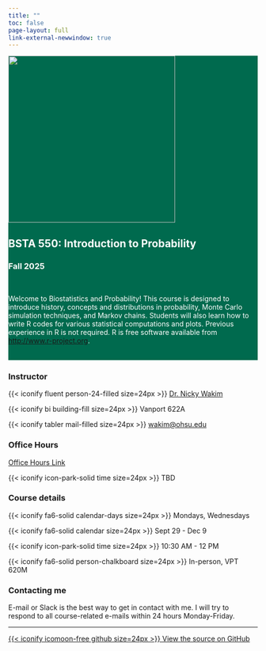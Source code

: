 ```yaml
---
title: ""
toc: false
page-layout: full
link-external-newwindow: true
---
```


::: {style="background-color: #006a4e"}
::: {style="color: #FFFFFF"}
::: grid
::: g-col-4
![](images/bsta_550_hex_3.png){fig-align="center" width="337"}
:::

::: g-col-7
# BSTA 550: Introduction to Probability

### Fall 2025

 

Welcome to Biostatistics and Probability! This course is designed to introduce history, concepts and distributions in probability, Monte Carlo simulation techniques, and Markov chains. Students will also learn how to write R codes for various statistical computations and plots. Previous experience in R is not required. R is free software available from <http://www.r-project.org>.

 
:::
:::
:::
:::

::: grid
::: g-col-3
### Instructor

{{< iconify fluent person-24-filled size=24px >}} [Dr. Nicky Wakim](instructors.qmd)

{{< iconify bi building-fill size=24px >}} Vanport 622A

{{< iconify tabler mail-filled size=24px >}} [wakim\@ohsu.edu](mailto:wakim@ohsu.edu)
:::

::: g-col-3
### Office Hours

[Office Hours Link](https://ohsu.webex.com/meet/wakim)

{{< iconify icon-park-solid time size=24px >}} TBD


:::

::: g-col-3
### Course details

{{< iconify fa6-solid calendar-days size=24px >}} Mondays, Wednesdays

{{< iconify fa6-solid calendar size=24px >}} Sept 29 - Dec 9

{{< iconify icon-park-solid time size=24px >}} 10:30 AM - 12 PM

{{< iconify fa6-solid person-chalkboard size=24px >}} In-person, VPT 620M
:::

::: g-col-3
### Contacting me

E-mail or Slack is the best way to get in contact with me. I will try to respond to all course-related e-mails within 24 hours Monday-Friday.
:::
:::

------------------------------------------------------------------------

::: grid
::: g-col-9
:::

::: g-col-3
[{{< iconify icomoon-free github size=24px >}} View the source on GitHub](https://github.com/nwakim/BSTA_550_25F)
:::
:::
